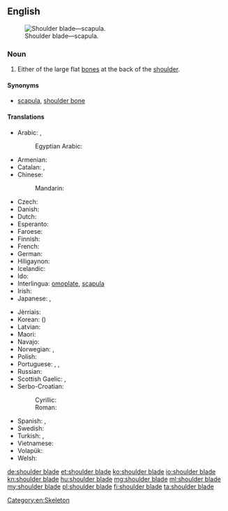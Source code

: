 ==English==
{{wikipedia}}
[[Image:Pectoral girdles-en.svg|thumb|Shoulder blade—scapula.]]

===Noun===
{{en-noun|head=[[shoulder]] [[blade]]}}

# Either of the large flat [[bone]]s at the back of the [[shoulder]].

====Synonyms====
* [[scapula]], [[shoulder bone]]

====Translations====
{{trans-top|bone}}
* Arabic: {{t-|ar|لوح الكتف|m|tr=lawḥ al-katif}},  {{t-|ar|عظم كتفي|m|tr=ʿaẓm katifī}}
*: Egyptian Arabic: {{tø|arz|لوح|m|tr=looḥ|sc=Arab}}
* Armenian: {{t-|hy|թիակ|tr=t’iak}}
* Catalan: {{t-|ca|omòplat|m}}, {{t-|ca|escàpula|f}}
* Chinese:
*: Mandarin: {{t|cmn|肩胛骨|tr=jiānjiǎgǔ|sc=Hani}}
* Czech: {{t-|cs|lopatka|f}}
* Danish: {{t-|da|skulderblad|n}}
* Dutch: {{t+|nl|schouderblad|n}}
* Esperanto: {{t-|eo|skapolo}}
* Faroese: {{t-|fo|herðablað|n}}
* Finnish: {{t+|fi|lapaluu}}
* French: {{t+|fr|omoplate|f}}
* German: {{t-|de|Schulterblatt|n}}
* Hiligaynon: {{tø|hil|aba|alt=abá}}
* Icelandic: {{t+|is|herðablað|n}}
* Ido: {{t+|io|skapulo}}
* Interlingua: [[omoplate]], [[scapula]]
* Irish: {{t-|ga|slinneán|m}}
* Japanese: {{t-|ja|肩胛骨}},  {{t-|ja|肩甲骨|tr=けんこうこつ, kenkōkotsu}}
{{trans-mid}}
* Jèrriais: {{tø|roa-jer|palette dé l'êpaule|f}}
* Korean: {{t+|ko|어깨뼈|tr=eokkaeppyeo|sc=Hang}} ({{t+|ko|肩胛骨|sc=Hani}})
* Latvian: {{t-|lv|lāpstiņa|f}}
* Maori: {{t-|mi|pākoukou}}
* Navajo: {{tø|nv|agąąstsiin}}
* Norwegian: {{t-|no|skulderblad|n}}, {{t-|no|skapula|m}}
* Polish: {{t+|pl|łopatka|f}}
* Portuguese: {{t+|pt|omoplata|f}}, {{t+|pt|espádua|f}}, {{t+|pt|escápula|f}}
* Russian: {{t+|ru|лопатка|f|tr=lopátka}}
* Scottish Gaelic: {{t-|gd|cnàimh-slinnein|m}}, {{t-|gd|slinnean|m}}
* Serbo-Croatian:
*: Cyrillic: {{t-|sh|лопатица|f|alt=ло̀патица|sc=Cyrl}}
*: Roman: {{t-|sh|lopatica|f|alt=lòpatica}}
* Spanish: {{t+|es|omóplato|m}}, {{t-|es|escápula|f}}
* Swedish: {{t-|sv|skulderblad|n}}
* Turkish: {{t+|tr|kürek kemiği}}, {{t+|tr|kebze}}
* Vietnamese: {{t|vi|xương bả vai}}
* Volapük: {{t-|vo|skapular}}
* Welsh: {{t-|cy|palfais|f}}
{{trans-bottom}}

[[Category:en:Skeleton]]

[[de:shoulder blade]]
[[et:shoulder blade]]
[[ko:shoulder blade]]
[[io:shoulder blade]]
[[kn:shoulder blade]]
[[hu:shoulder blade]]
[[mg:shoulder blade]]
[[ml:shoulder blade]]
[[my:shoulder blade]]
[[pl:shoulder blade]]
[[fi:shoulder blade]]
[[ta:shoulder blade]]